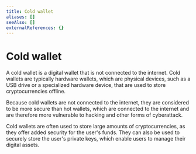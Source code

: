 ```yaml
---
title: Cold wallet
aliases: []
seeAlso: []
externalReferences: {}
---
```


# Cold wallet

A cold wallet is a digital wallet that is not connected to the internet. Cold wallets are typically hardware wallets, which are physical devices, such as a USB drive or a specialized hardware device, that are used to store cryptocurrencies offline.&#x20;

Because cold wallets are not connected to the internet, they are considered to be more secure than hot wallets, which are connected to the internet and are therefore more vulnerable to hacking and other forms of cyberattack.&#x20;

Cold wallets are often used to store large amounts of cryptocurrencies, as they offer added security for the user's funds. They can also be used to securely store the user's private keys, which enable users to manage their digital assets.
